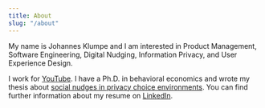 ---
title: About
slug: "/about"
---
My name is Johannes Klumpe and I am interested in Product Management, Software Engineering, Digital Nudging, Information Privacy, and User Experience Design. 

I work for [YouTube](http://YouTube.com/). I have a Ph.D. in behavioral economics and wrote my thesis about [social nudges in privacy choice environments](https://tuprints.ulb.tu-darmstadt.de/12843/). You can find further information about my resume on [LinkedIn](https://linkedin.com/in/klumpe/). 

<br/>
<br/>

<Title text="Other places" /> 

- [Telegram](https://t.me/kjhnns)
- [Twitter](https://twitter.com/kjhnns)
- [Github](https://github.com/kjhnns)
- [LinkedIn](https://linkedin.com/in/klumpe/)
